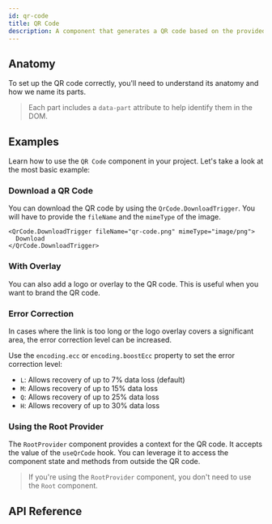 ```yaml
---
id: qr-code
title: QR Code
description: A component that generates a QR code based on the provided data.
---
```


<ComponentPreview id="QrCode" />

## Anatomy

To set up the QR code correctly, you'll need to understand its anatomy and how we name its parts.

> Each part includes a `data-part` attribute to help identify them in the DOM.

<Anatomy id="qr-code" />

## Examples

Learn how to use the `QR Code` component in your project. Let's take a look at the most basic example:

<Example id="basic" />

### Download a QR Code

You can download the QR code by using the `QrCode.DownloadTrigger`. You will have to provide the `fileName` and the `mimeType` of the image.

```tsx
<QrCode.DownloadTrigger fileName="qr-code.png" mimeType="image/png">
  Download
</QrCode.DownloadTrigger>
```

### With Overlay

You can also add a logo or overlay to the QR code. This is useful when you want to brand the QR code.

<Example id="with-overlay" />

### Error Correction

In cases where the link is too long or the logo overlay covers a significant area, the error correction level can be increased.

Use the `encoding.ecc` or `encoding.boostEcc` property to set the error correction level:

- `L`: Allows recovery of up to 7% data loss (default)
- `M`: Allows recovery of up to 15% data loss
- `Q`: Allows recovery of up to 25% data loss
- `H`: Allows recovery of up to 30% data loss

<Example id="error-correction" />

### Using the Root Provider

The `RootProvider` component provides a context for the QR code. It accepts the value of the `useQrCode` hook.
You can leverage it to access the component state and methods from outside the QR code.

<Example id="root-provider" />

> If you're using the `RootProvider` component, you don't need to use the `Root` component.

## API Reference

<ComponentTypes id="qr-code" />
